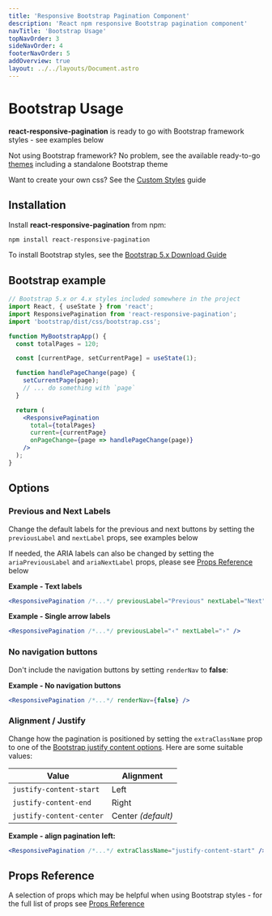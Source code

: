 ```yaml
---
title: 'Responsive Bootstrap Pagination Component'
description: 'React npm responsive Bootstrap pagination component'
navTitle: 'Bootstrap Usage'
topNavOrder: 3
sideNavOrder: 4
footerNavOrder: 5
addOverview: true
layout: ../../layouts/Document.astro
---
```



# Bootstrap Usage

**react-responsive-pagination** is ready to go with Bootstrap framework styles - see examples below

<BootstrapThemeContainer hasBorder>
  <PaginationRenderer client:load />
</BootstrapThemeContainer>

Not using Bootstrap framework? No problem, see the available ready-to-go [themes](/themes) including a standalone Bootstrap theme

Want to create your own css? See the [Custom Styles](/custom-styled-pagination) guide

## Installation

Install **react-responsive-pagination** from npm:

```bash
npm install react-responsive-pagination
```

To install Bootstrap styles, see the [Bootstrap 5.x Download Guide](https://getbootstrap.com/docs/5.2/getting-started/download/)

## Bootstrap example

```jsx
// Bootstrap 5.x or 4.x styles included somewhere in the project
import React, { useState } from 'react';
import ResponsivePagination from 'react-responsive-pagination';
import 'bootstrap/dist/css/bootstrap.css';

function MyBootstrapApp() {
  const totalPages = 120;

  const [currentPage, setCurrentPage] = useState(1);

  function handlePageChange(page) {
    setCurrentPage(page);
    // ... do something with `page`
  }

  return (
    <ResponsivePagination
      total={totalPages}
      current={currentPage}
      onPageChange={page => handlePageChange(page)}
    />
  );
}
```

## Options

### Previous and Next Labels

Change the default labels for the previous and next buttons by setting the `previousLabel` and `nextLabel` props, see examples below

If needed, the ARIA labels can also be changed by setting the `ariaPreviousLabel` and `ariaNextLabel` props, please see [Props Reference](#props-reference) below

**Example - Text labels**

<BootstrapThemeContainer hasBorder>
  <PaginationRenderer previousLabel="Previous" nextLabel="Next" client:load />
</BootstrapThemeContainer>

```jsx
<ResponsivePagination /*...*/ previousLabel="Previous" nextLabel="Next" />
```

**Example - Single arrow labels**

<BootstrapThemeContainer hasBorder>
  <PaginationRenderer previousLabel="‹" nextLabel="›" client:load />
</BootstrapThemeContainer>

```jsx
<ResponsivePagination /*...*/ previousLabel="‹" nextLabel="›" />
```

### No navigation buttons

Don't include the navigation buttons by setting `renderNav` to **false**:

**Example - No navigation buttons**

<BootstrapThemeContainer hasBorder>
  <PaginationRenderer renderNav={false} client:load />
</BootstrapThemeContainer>

```jsx
<ResponsivePagination /*...*/ renderNav={false} />
```

### Alignment / Justify

Change how the pagination is positioned by setting the `extraClassName` prop to one of the [Bootstrap justify content options](https://getbootstrap.com/docs/4.6/utilities/flex/#justify-content). Here are some suitable values:

| Value                    | Alignment          |
| ------------------------ | ------------------ |
| `justify-content-start`  | Left               |
| `justify-content-end`    | Right              |
| `justify-content-center` | Center _(default)_ |

**Example - align pagination left:**

<BootstrapThemeContainer>
  <PaginationRenderer extraClassName="justify-content-start" client:load />
</BootstrapThemeContainer>

```jsx
<ResponsivePagination /*...*/ extraClassName="justify-content-start" />
```

## Props Reference

A selection of props which may be helpful when using Bootstrap styles - for the full list of props see [Props Reference](/props)

<PropsTable>
  <CommonProps />
  <LabelProps />
  <ExtraClassNameProp />
  <RenderNavProps />
  <NarrowProps />
</PropsTable>
